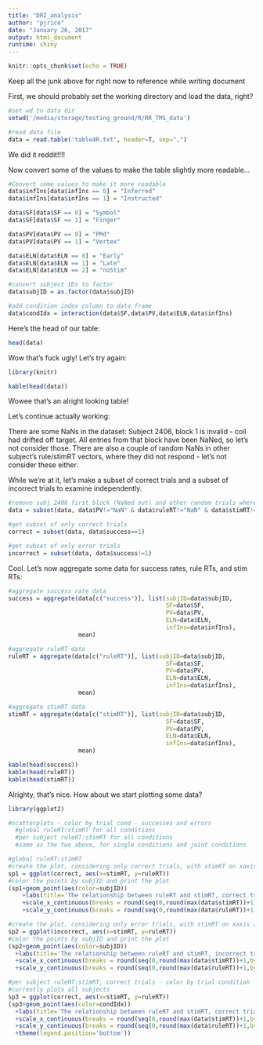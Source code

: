 ```yaml
---
title: "DRI_analysis"
author: "pjrice"
date: "January 26, 2017"
output: html_document
runtime: shiny
---
```


```r
knitr::opts_chunk$set(echo = TRUE)
```

############################################################################################################################################################################
############################################################################################################################################################################
############################################################################################################################################################################
############################################################################################################################################################################
############################################################################################################################################################################

Keep all the junk above for right now to reference while writing document

First, we should probably set the working directory and load the data, right?

```r
#set wd to data dir
setwd('/media/storage/testing_ground/R/RR_TMS_data')

#read data file
data = read.table('table4R.txt', header=T, sep=",")
```

We did it reddit!!!!

Now convert some of the values to make the table slightly more readable...

```r

#Convert some values to make it more readable
data$infIns[data$infIns == 0] = "Inferred"
data$infIns[data$infIns == 1] = "Instructed"

data$SF[data$SF == 0] = "Symbol"
data$SF[data$SF == 1] = "Finger"

data$PV[data$PV == 0] = "PMd" 
data$PV[data$PV == 1] = "Vertex"

data$ELN[data$ELN == 0] = "Early" 
data$ELN[data$ELN == 1] = "Late"
data$ELN[data$ELN == 2] = "noStim"

#convert subject IDs to factor
data$subjID = as.factor(data$subjID)

#add condition index column to data frame
data$condIdx = interaction(data$SF,data$PV,data$ELN,data$infIns)

```

Here's the head of our table:

```r

head(data)

```

Wow that's fuck ugly! Let's try again:

```r

library(knitr)

kable(head(data))

```

Wowee that's an alright looking table!

Let's continue actually working:

There are some NaNs in the dataset:
Subject 2406, block 1 is invalid - coil had drifted off target. All entries from that block have been NaNed, so let's not consider those.
There are also a couple of random NaNs in other subject's rule/stimRT vectors, where they did not respond - let's not consider these either.

While we're at it, let's make a subset of correct trials and a subset of incorrect trials to examine independently.

```r

#remove subj 2406 first block (NaNed out) and other random trials where subj didn't respond
data = subset(data, data$PV!="NaN" & data$ruleRT!="NaN" & data$stimRT!="NaN")

#get subset of only correct trials
correct = subset(data, data$success==1)

#get subset of only error trials
incorrect = subset(data, data$success!=1)

```

Cool. Let's now aggregate some data for success rates, rule RTs, and stim RTs:

```r

#aggregate success rate data
success = aggregate(data[c("success")], list(subjID=data$subjID,
                                             SF=data$SF,
                                             PV=data$PV,
                                             ELN=data$ELN,
                                             infIns=data$infIns),
                    mean)

#aggregate ruleRT data
ruleRT = aggregate(data[c("ruleRT")], list(subjID=data$subjID,
                                             SF=data$SF,
                                             PV=data$PV,
                                             ELN=data$ELN,
                                             infIns=data$infIns),
                    mean)

#aggregate stimRT data
stimRT = aggregate(data[c("stimRT")], list(subjID=data$subjID,
                                             SF=data$SF,
                                             PV=data$PV,
                                             ELN=data$ELN,
                                             infIns=data$infIns),
                    mean)

kable(head(success))
kable(head(ruleRT))
kable(head(stimRT))
```

Alrighty, that's nice. How about we start plotting some data?

```r

library(ggplot2)

#scatterplots - color by trial cond - successes and errors
  #global ruleRT:stimRT for all conditions
  #per subject ruleRT:stimRT for all conditions
  #same as the two above, for single conditions and joint conditions

#global ruleRT:stimRT
#create the plot, considering only correct trials, with stimRT on xaxis and ruleRT on yaxis
sp1 = ggplot(correct, aes(x=stimRT, y=ruleRT))
#color the points by subjID and print the plot
(sp1+geom_point(aes(color=subjID))
    +labs(title='The relationship between ruleRT and stimRT, correct trials only',x = 'stimRT (s)', y = 'ruleRT (s)')
    +scale_x_continuous(breaks = round(seq(0,round(max(data$stimRT))+1,by = 0.1),1))
    +scale_y_continuous(breaks = round(seq(0,round(max(data$ruleRT))+1,by = 0.1),1)))

#create the plot, considering only error trials, with stimRT on xaxis and ruleRT on yaxis
sp2 = ggplot(incorrect, aes(x=stimRT, y=ruleRT))
#color the points by subjID and print the plot
(sp2+geom_point(aes(color=subjID))
  +labs(title='The relationship between ruleRT and stimRT, incorrect trials only',x = 'stimRT (s)', y = 'ruleRT (s)')
  +scale_x_continuous(breaks = round(seq(0,round(max(data$stimRT))+1,by = 0.1),1))
  +scale_y_continuous(breaks = round(seq(0,round(max(data$ruleRT))+1,by = 0.1),1)))

#per subject ruleRT:stimRT, correct trials - color by trial condition
#currently plots all subjects
sp3 = ggplot(correct, aes(x=stimRT, y=ruleRT))
(sp3+geom_point(aes(color=condIdx))
  +labs(title='The relationship between ruleRT and stimRT, correct trials only',x = 'stimRT (s)', y = 'ruleRT (s)')
  +scale_x_continuous(breaks = round(seq(0,round(max(data$stimRT))+1,by = 0.1),1))
  +scale_y_continuous(breaks = round(seq(0,round(max(data$ruleRT))+1,by = 0.1),1))
  +theme(legend.position='bottom'))

```

























